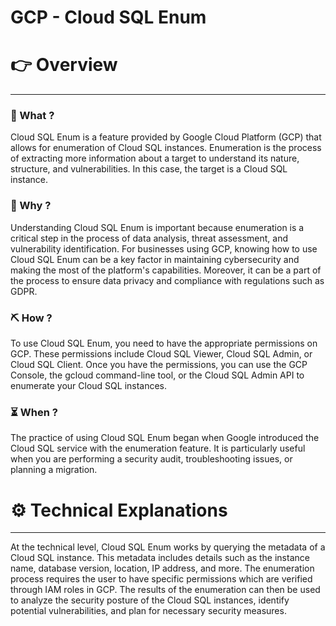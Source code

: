 # GCP - Cloud SQL Enum


# 👉 Overview

---

### 👀 What ?

Cloud SQL Enum is a feature provided by Google Cloud Platform (GCP) that allows for enumeration of Cloud SQL instances. Enumeration is the process of extracting more information about a target to understand its nature, structure, and vulnerabilities. In this case, the target is a Cloud SQL instance.


### 🧐 Why ?

Understanding Cloud SQL Enum is important because enumeration is a critical step in the process of data analysis, threat assessment, and vulnerability identification. For businesses using GCP, knowing how to use Cloud SQL Enum can be a key factor in maintaining cybersecurity and making the most of the platform's capabilities. Moreover, it can be a part of the process to ensure data privacy and compliance with regulations such as GDPR.


### ⛏️ How ?

To use Cloud SQL Enum, you need to have the appropriate permissions on GCP. These permissions include Cloud SQL Viewer, Cloud SQL Admin, or Cloud SQL Client. Once you have the permissions, you can use the GCP Console, the gcloud command-line tool, or the Cloud SQL Admin API to enumerate your Cloud SQL instances.


### ⏳ When ?

The practice of using Cloud SQL Enum began when Google introduced the Cloud SQL service with the enumeration feature. It is particularly useful when you are performing a security audit, troubleshooting issues, or planning a migration.


# ⚙️ Technical Explanations

---

At the technical level, Cloud SQL Enum works by querying the metadata of a Cloud SQL instance. This metadata includes details such as the instance name, database version, location, IP address, and more. The enumeration process requires the user to have specific permissions which are verified through IAM roles in GCP. The results of the enumeration can then be used to analyze the security posture of the Cloud SQL instances, identify potential vulnerabilities, and plan for necessary security measures.
